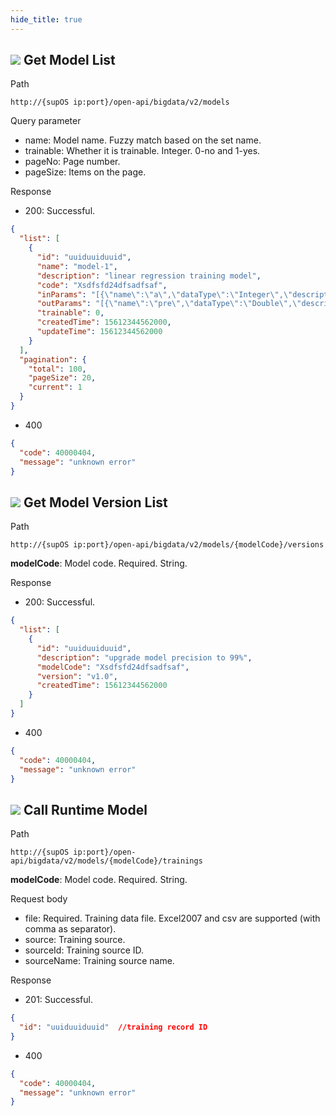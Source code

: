 ```yaml
---
hide_title: true
---
```


<div className='div'>
<div className='title'>

## ![](https://wordpressfreezonex.oss-accelerate.aliyuncs.com/openAPI/4.png) Get Model List


</div>
<div className='grid'>
<div className='leftCol'>Path</div>
<div className='rightCol'>

```
http://{supOS ip:port}/open-api/bigdata/v2/models
```

</div>
<div className='leftCol'>Query parameter</div>
<div className='rightCol'>

- name: Model name. Fuzzy match based on the set name.
- trainable: Whether it is trainable. Integer. 0-no and 1-yes.
- pageNo: Page number.
- pageSize: Items on the page.

</div>
<div className='leftCol'>Response</div>
<div className='rightCol'>

- 200: Successful.

```json
{
  "list": [
    {
      "id": "uuiduuiduuid",
      "name": "model-1",
      "description": "linear regression training model",
      "code": "Xsdfsfd24dfsadfsaf",
      "inParams": "[{\"name\":\"a\",\"dataType\":\"Integer\",\"description\":\"a\"},{\"name\":\"y\",\"dataType\":\"String\",\"description\":\"y\"}]",
      "outParams": "[{\"name\":\"pre\",\"dataType\":\"Double\",\"description\":\"a\"}]",
      "trainable": 0,
      "createdTime": 15612344562000,
      "updateTime": 15612344562000
    }
  ],
  "pagination": {
    "total": 100,
    "pageSize": 20,
    "current": 1
  }
}
```
- 400

```json
{
  "code": 40000404,
  "message": "unknown error"
}
```

</div>
</div>
</div>

<div className='div'>
<div className='title'>

## ![](https://wordpressfreezonex.oss-accelerate.aliyuncs.com/openAPI/4.png) Get Model Version List


</div>
<div className='grid'>
<div className='leftCol'>Path</div>
<div className='rightCol'>

```
http://{supOS ip:port}/open-api/bigdata/v2/models/{modelCode}/versions
```

**modelCode**: Model code. Required. String.

</div>
<div className='leftCol'>Response</div>
<div className='rightCol'>

- 200: Successful.

```json
{
  "list": [
    {
      "id": "uuiduuiduuid",
      "description": "upgrade model precision to 99%",
      "modelCode": "Xsdfsfd24dfsadfsaf",
      "version": "v1.0",
      "createdTime": 15612344562000
    }
  ]
}
```
- 400

```json
{
  "code": 40000404,
  "message": "unknown error"
}
```

</div>
</div>
</div>

<div className='div'>
<div className='title'>

## ![](https://wordpressfreezonex.oss-accelerate.aliyuncs.com/openAPI/1.png) Call Runtime Model


</div>
<div className='grid'>
<div className='leftCol'>Path</div>
<div className='rightCol'>

```
http://{supOS ip:port}/open-api/bigdata/v2/models/{modelCode}/trainings
```

**modelCode**: Model code. Required. String.

</div>
<div className='leftCol'>Request body</div>
<div className='rightCol'>

- file: Required. Training data file. Excel2007 and csv are supported (with comma as separator).
- source: Training source.
- sourceId: Training source ID.
- sourceName: Training source name.

</div>
<div className='leftCol'>Response</div>
<div className='rightCol'>

- 201: Successful.

```json
{
  "id": "uuiduuiduuid"  //training record ID
}
```
- 400

```json
{
  "code": 40000404,
  "message": "unknown error"
}
```

</div>
</div>
</div>